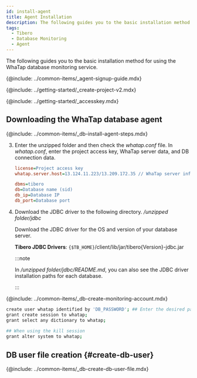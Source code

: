 ```yaml
---
id: install-agent
title: Agent Installation
description: The following guides you to the basic installation method for using the WhaTap database monitoring service.
tags:
  - Tibero
  - Database Monitoring
  - Agent
---
```



The following guides you to the basic installation method for using the WhaTap database monitoring service.

{@include: ../common-items/_agent-signup-guide.mdx}

<Youtube ko='RhU3f3d7k1A' en='wQbXDKNdDfA' ja='wQbXDKNdDfA' />

{@include: ../getting-started/_create-project-v2.mdx}  

{@include: ../getting-started/_accesskey.mdx}

## Downloading the WhaTap database agent

{@include: ../common-items/_db-install-agent-steps.mdx} 

3.  Enter the unzipped folder and then check the _whatap.conf_ file. In _whatap.conf_, enter the project access key, WhaTap server data, and DB connection data.

    ```ini title='whatap.conf'
    license=Project access key
    whatap.server.host=13.124.11.223/13.209.172.35 // WhaTap server information

    dbms=tibero
    db=Database name (sid)
    db_ip=Database IP
    db_port=Database port 
    ```

4.  Download the JDBC driver to the following directory. _/unzipped folder/jdbc_

    Download the JDBC driver for the OS and version of your database server.

    **Tibero JDBC Drivers**: `{$TB_HOME}`/client/lib/jar/tibero{Version}-jdbc.jar

    :::note

    In _/unzipped folder/jdbc/README.md_, you can also see the JDBC driver installation paths for each database.

    :::

{@include: ../common-items/_db-create-monitoring-account.mdx}

```bash showLineNumbers
create user whatap identified by 'DB_PASSWORD'; ## Enter the desired password.
grant create session to whatap;
grant select any dictionary to whatap;
 
## When using the kill session 
grant alter system to whatap;
```

## DB user file creation {#create-db-user}

{@include: ../common-items/_db-create-db-user-file.mdx}
